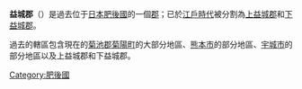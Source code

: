 {{日本郡 (廢除)|
| 郡 = 益城郡
| 日文原名 = 益城郡
| 平假名 = ましきぐん
| 羅馬字拼音 = Mashiki-gun
| 地圖=
| 廢除時間 = [[江戶時代|江戶時代]]
| 廢除理由 = 分割
| 廢除時處置 = '''益城郡''' → [[上益城郡|上益城郡]]、[[下益城郡|下益城郡]]
| 現在郡 = 
| 都道府縣 = 熊本縣
| 編號 = 
| 町 = 
| 村 = 
| 經度 = 
| 緯度 = 
| 註記 = 
|}}
'''益城郡'''（{{jpn|j=益城郡|hg=ましきぐん|rm=Mashiki gun|f=y}}）是過去位于[[日本|日本]][[肥後國|肥後國]]的一個[[郡|郡]]；已於[[江戶時代|江戶時代]]被分割為[[上益城郡|上益城郡]]和[[下益城郡|下益城郡]]。

過去的轄區包含現在的[[菊池郡|菊池郡]][[菊陽町|菊陽町]]的大部分地區、[[熊本市|熊本市]]的部分地區、[[宇城市|宇城市]]的部分地區以及上益城郡和下益城郡。

{{火國二國的郡}}



[[Category:肥後國|Category:肥後國]]
